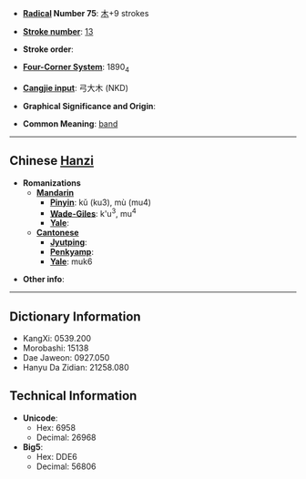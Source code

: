 * '''[[Wiktionary:Chinese radical index| Radical]] Number 75''': [[Wiktionary:Chinese radical index 木|木]]+9 strokes

* '''[[Wiktionary:Chinese total strokes index|Stroke number]]''': [[Wiktionary:Chinese total strokes index 13|13]]

* '''Stroke order''': 

* '''[[Wiktionary:Chinese four corner index|Four-Corner System]]''': 1890<sub>4</sub>

* '''[[Wiktionary:Chinese Cangjie index|Cangjie input]]''': 弓大木 (NKD)

* '''Graphical Significance and Origin''': 

* '''Common Meaning''': [[band]]

----

== Chinese [[Hanzi]] ==

* '''Romanizations'''
** '''[[Mandarin]]'''
*** '''[[Pinyin]]''': kǔ (ku3), mù (mu4)
*** '''[[Wade-Giles]]''': k'u<sup>3</sup>, mu<sup>4</sup>
*** '''[[Yale]]''': 
** '''[[Cantonese]]'''
*** '''[[Jyutping]]''':
*** '''[[Penkyamp]]''': 
*** '''[[Yale]]''': muk6

* '''Other info''': 

----

== Dictionary Information ==

* KangXi: 0539.200
* Morobashi: 15138
* Dae Jaweon: 0927.050
* Hanyu Da Zidian: 21258.080

== Technical Information ==

* '''Unicode''':
** Hex: 6958
** Decimal: 26968
* '''Big5''':
** Hex: DDE6
** Decimal: 56806
